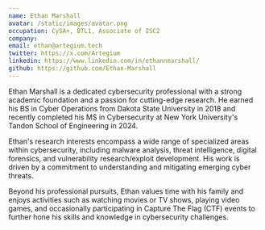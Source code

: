 ```yaml
---
name: Ethan Marshall
avatar: /static/images/avatar.png
occupation: CySA+, BTL1, Associate of ISC2
company: 
email: ethan@artegium.tech
twitter: https://x.com/Artegium
linkedin: https://www.linkedin.com/in/ethannmarshall/
github: https://github.com/Ethan-Marshall
---
```


Ethan Marshall is a dedicated cybersecurity professional with a strong academic foundation and a passion for cutting-edge research. He earned his BS in Cyber Operations from Dakota State University in 2018 and recently completed his MS in Cybersecurity at New York University's Tandon School of Engineering in 2024.

Ethan's research interests encompass a wide range of specialized areas within cybersecurity, including malware analysis, threat intelligence, digital forensics, and vulnerability research/exploit development. His work is driven by a commitment to understanding and mitigating emerging cyber threats.

Beyond his professional pursuits, Ethan values time with his family and enjoys activities such as watching movies or TV shows, playing video games, and occasionally participating in Capture The Flag (CTF) events to further hone his skills and knowledge in cybersecurity challenges.
